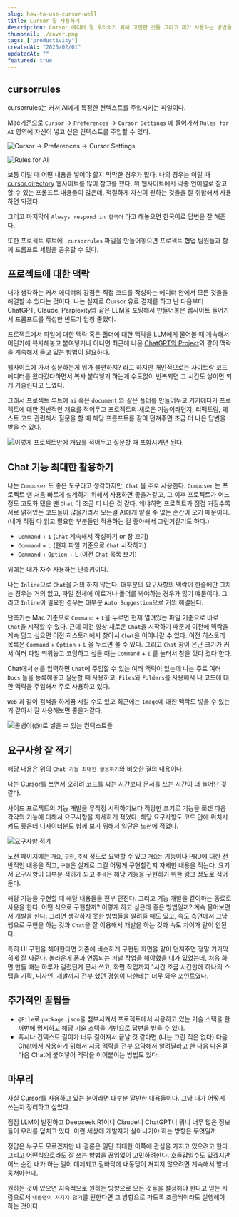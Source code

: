 ```yaml
---
slug: how-to-use-cursor-well
title: Cursor 잘 사용하기
description: Cursor 에디터 잘 우려먹기 위해 고민한 것들 그리고 제가 사용하는 방법을 소개합니다.
thumbnail: ./cover.png
tags: ["productivity"]
createdAt: "2025/02/01"
updatedAt: ""
featured: true
---
```


## cursorrules

cursorrules는 커서 AI에게 특정한 컨텍스트를 주입시키는 파일이다.

Mac기준으로 `Cursor` -> `Preferences` -> `Cursor Settings` 에 들어가서
`Rules for AI` 영역에 자신이 넣고 싶은 컨텍스트를 주입할 수 있다.

![Cursor -> Preferences -> Cursor Settings](./1.png)

![Rules for AI](./2.png)

보통 이럴 때 어떤 내용을 넣어야 할지 막막한 경우가 많다.
나의 경우는 이럴 때 [cursor.directory](https://cursor.directory/) 웹사이트를 많이 참고를 했다.
위 웹사이트에서 각종 언어별로 참고할 수 있는 프롬프트 내용들이 많은데, 적절하게 자신이 원하는 것들을 잘 취합해서 사용하면 되겠다.

그리고 마지막에 `Always respond in 한국어` 라고 해놓으면 한국어로 답변을 잘 해준다.

또한 프로젝트 루트에 `.cursorrules` 파일을 만들어놓으면 프로젝트 협업 팀원들과 함께 프롬프트 세팅을 공유할 수 있다.

## 프로젝트에 대한 맥락

내가 생각하는 커서 에디터의 강점은 직접 코드를 작성하는 에디터 안에서 모든 것들을 해결할 수 있다는 것이다.
나는 실제로 Cursor 유료 결제를 하고 난 다음부터 ChatGPT, Claude, Perplexity와 같은 LLM을 포팅해서 만들어놓은
웹사이트 들어가서 프롬프트를 작성한 빈도가 엄청 줄었다.

프로젝트에서 파일에 대한 맥락 혹은 폴더에 대한 맥락을 LLM에게 물어볼 때 계속해서 어딘가에 복사해놓고 붙여넣거나
아니면 최근에 나온 [ChatGPT의 Project](https://help.openai.com/en/articles/10169521-using-projects-in-chatgpt)와 같이 맥락을 계속해서 들고 있는 방법이 필요하다.

웹사이트에 가서 질문하는게 뭐가 불편하지? 라고 하지만 개인적으로는 사이트랑 코드 에디터를 왔다갔다하면서 복사 붙여넣기 하는게
수도없이 반복되면 그 시간도 쌓이면 되게 거슬린다고 느꼈다.

그래서 프로젝트 루트에 `ai` 혹은 `document` 와 같은 폴더를 만들어두고 거기에다가 프로젝트에 대한 전반적인 개요를 적어두고
프로젝트의 새로운 기능이라던지, 리팩토링, 테스트 코드 관련해서 질문을 할 때 해당 프롬프트를 같이 던져주면 조금 더 나은 답변을 받을 수 있다.

![이렇게 프로젝트안에 개요를 적어두고 질문할 때 포함시키면 된다.](./3.png)

## Chat 기능 최대한 활용하기

나는 `Composer` 도 좋은 도구라고 생각하지만, `Chat` 을 주로 사용한다.
`Composer` 는 프로젝트 맨 처음 빠르게 설계하기 위해서 사용하면 좋을거같고, 그 이후 프로젝트가 어느정도 고도화 됐을 땐 `Chat` 이 조금 더 나은 것 같다.
왜냐하면 프로젝트가 점점 커질수록 서로 얽혀있는 코드들이 많을거라서 모든걸 AI에게 맡길 수 없는 순간이 오기 때문이다. (내가 직접 다 읽고 필요한 부분들만 적용하는 걸 좋아해서 그런거같기도 하다.)

- `Command` + `I` (`Chat` 계속해서 작성하기 or 창 끄기)
- `Command` + `L` (현재 파일 기준으로 `Chat` 시작하기)
- `Command` + `Option` + `L` (이전 `Chat` 목록 보기)

위에는 내가 자주 사용하는 단축키이다.

나는 `Inline`으로 `Chat`을 거의 하지 않는다.
대부분의 요구사항의 맥락이 한줄에만 그치는 경우는 거의 없고, 파일 전체에 이르거나 폴더를 봐야하는 경우가 많기 떄문이다.
그리고 `Inline`이 필요한 경우는 대부분 `Auto Suggestion`으로 거의 해결된다.

단축키는 Mac 기준으로 `Command` + `L`을 누르면 현재 열려있는 파일 기준으로 바로 `Chat`을 시작할 수 있다.
근데 이건 항상 새로운 `Chat`을 시작하기 때문에 이전에 맥락을 계속 담고 싶으면 이전 히스토리에서 찾아서 `Chat`을 이어나갈 수 있다.
이전 히스토리 목록은 `Command` + `Option` + `L` 을 누르면 볼 수 있다.
그리고 `Chat` 창이 은근 크기가 커서 여러 파일 띄워놓고 코딩하고 싶을 때는 `Command` + `I` 를 눌러서 창을 껐다 켰다 한다.

Chat에서 `@` 를 입력하면 `Chat`에 주입할 수 있는 여러 맥락이 있는데
나는 주로 여러 `Docs` 들을 등록해놓고 질문할 때 사용하고,
`Files`와 `Folders`를 사용해서 내 코드에 대한 맥락을 주입해서 주로 사용하고 있다.

`Web` 과 같이 검색을 하게끔 시킬 수도 있고 최근에는 `Image`에 대한 맥락도 넣을 수 있는거 같아서 잘 사용해보면 좋을거같다.

![골뱅이(@)로 넣을 수 있는 컨텍스트들](./4.png)

## 요구사항 잘 적기

해당 내용은 위의 `Chat 기능 최대한 활용하기`와 비슷한 결의 내용이다.

나는 Cursor를 쓰면서 오히려 코드를 짜는 시간보다 문서를 쓰는 시간이 더 늘어난 것 같다.

사이드 프로젝트의 기능 개발을 무작정 시작하기보다 적당한 크기로 기능을 쪼갠 다음
각각의 기능에 대해서 요구사항을 자세하게 적었다. 해당 요구사항도 코드 안에 위치시켜도 좋은데
디자이너분도 함께 보기 위해서 일단은 노션에 적었다.

![요구사항 적기](./5.png)

노션 페이지에는 `개요`, `구현`, `주석` 정도로 요약할 수 있고
`개요는` 기능이나 PRD에 대한 전반적인 내용을 적고,
`구현`은 실제로 그걸 어떻게 구현할건지 자세한 내용을 적는다. 요기서 요구사항이 대부분 적히게 되고
`주석`은 해당 기능을 구현하기 위한 링크 정도로 적어둔다.

해당 기능을 구현할 때 해당 내용들을 전부 던진다.
그리고 기능 개발을 같이하는 동료로 사용을 한다. 어떤 식으로 구현할까? 이렇게 하고 싶은데 좋은 방법일까? 계속 물어보면서 개발을 한다.
그러면 생각하지 못한 방법들을 알려줄 때도 있고, 속도 측면에서 그냥 쌩으로 구현을 하는 것과 `Chat`을 잘 이용해서 개발을 하는 것과 속도 차이가 말이 안된다.

특히 UI 구현을 해야한다면 기존에 비슷하게 구현된 화면을 같이 던져주면 정말 기가막히게 잘 짜준다.
놀라운게 폼과 연동되는 퍼널 작업을 해야했을 때가 있었는데, 처음 화면 만들 때는 하루가 걸렸던게
문서 쓰고, 화면 작업까지 1시간 조금 시간만에 하나의 스탭을 기획, 디자인, 개발까지 전부 했던 경험이 나한테는 너무 와우 포인트였다.

## 추가적인 꿀팁들

- `@File`로 `package.json`을 첨부시켜서 프로젝트에서 사용하고 있는 기술 스택을 한꺼번에 명시하고 해당 기술 스택을 기반으로 답변을 받을 수 있다.
- 혹시나 컨텍스트 길이가 너무 길어져서 끝날 것 같다면 (나는 그런 적은 없다) 다음 Chat에서 사용하기 위해서 지금 맥락을 전부 요약해서 알려달라고 한 다음 나온걸 다음 Chat에 붙여넣어 맥락을 이어붙이는 방법도 있다.

## 마무리

사실 Cursor를 사용하고 있는 분이라면 대부분 알만한 내용들이다.
그냥 내가 어떻게 쓰는지 정리하고 싶었다.

점점 LLM이 발전하고 Deepseek R1이니 Claude니 ChatGPT니 뭐니 너무 많은 정보들이 우리를 덮치고 있다.
이런 세상에 개발자가 살아나가야 하는 방향은 무엇일까

정답은 누구도 모르겠지만 내 결론은 일단 최대한 이쪽에 관심을 가지고 있으려고 한다.
그리고 어떤식으로라도 잘 쓰는 방법을 끊임없이 고민하려한다.
호들갑일수도 있겠지만 어느 순간 내가 하는 일이 대체되고 길바닥에 내동댕이 쳐지지 않으려면 계속해서 발버둥쳐야한다.

원하는 것이 있으면 지속적으로 원하는 방향으로 모든 것들을 설정해야 한다고 믿는 사람으로서
`내동댕이 쳐지지 않기`를 원한다면 그 방향으로 가도록 조금씩이라도 실행해야 하는 것이다.
